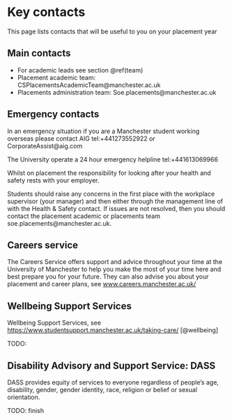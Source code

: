 # Key contacts {#contacts}

This page lists contacts that will be useful to you on your placement year


## Main contacts {#main}

* For academic leads see section \@ref(team)
* Placement academic team: CSPlacementsAcademicTeam@manchester.ac.uk
* Placements administration team: Soe.placements@manchester.ac.uk

## Emergency contacts {#emergency}
In an emergency situation if you are a Manchester student working overseas please contact AIG tel:+441273552922 or CorporateAssist@aig.com

The University operate a 24 hour emergency helpline tel:+441613069966

Whilst on placement the responsibility for looking after your health and safety rests with your employer.

Students should raise any concerns in the first place with the workplace supervisor (your manager) and then either through the management line of with the Health & Safety contact. If issues are not resolved, then you should contact the placement academic or placements team soe.placements@manchester.ac.uk.


## Careers service {#careers}

The Careers Service offers support and advice throughout your time at the University of Manchester to help you make the most of your time here and best prepare you for your future. They can also advise you about your placement and career plans, see [www.careers.manchester.ac.uk/](https://www.careers.manchester.ac.uk/)

## Wellbeing Support Services {#wellbeing}

Wellbeing Support Services, see [https://www.studentsupport.manchester.ac.uk/taking-care/](https://www.studentsupport.manchester.ac.uk/taking-care/) [@wellbeing]

TODO: 

## Disability Advisory and Support Service: DASS {#dass}

DASS provides equity of services to everyone regardless of people’s age, disability, gender, gender
identity, race, religion or belief or sexual orientation.

TODO: finish





